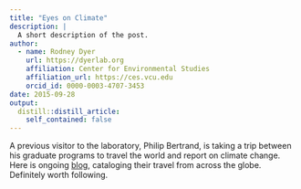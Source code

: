 ```yaml
---
title: "Eyes on Climate"
description: |
  A short description of the post.
author:
  - name: Rodney Dyer
    url: https://dyerlab.org
    affiliation: Center for Environmental Studies
    affiliation_url: https://ces.vcu.edu
    orcid_id: 0000-0003-4707-3453
date: 2015-09-28
output:
  distill::distill_article:
    self_contained: false
---
```





A previous visitor to the laboratory, Philip Bertrand, is taking a trip between his graduate programs to travel the world and report on climate change.  Here is ongoing [blog](http://www.eyesonclimate.org/), cataloging their travel from across the globe.  Definitely worth following.
 
 
 
